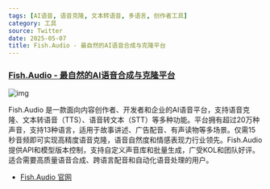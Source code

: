 ```yaml
---
tags: [AI语音, 语音克隆, 文本转语音, 多语言, 创作者工具]
category: 工具
source: Twitter
date: 2025-05-07
title: Fish.Audio - 最自然的AI语音合成与克隆平台
---
```


### [Fish.Audio - 最自然的AI语音合成与克隆平台](https://fish.audio/zh-CN/)

![img](https://img.mengpeng.tech/i/2025/05/11/68204b38934fc.webp)

Fish.Audio 是一款面向内容创作者、开发者和企业的AI语音平台，支持语音克隆、文本转语音（TTS）、语音转文本（STT）等多种功能。平台拥有超过20万种声音，支持13种语言，适用于故事讲述、广告配音、有声读物等多场景。仅需15秒音频即可实现高精度语音克隆，语音自然度和情感表现力行业领先。Fish.Audio 提供API和模型版本控制，支持自定义声音库和批量生成，广受KOL和团队好评。适合需要高质量语音合成、跨语言配音和自动化语音处理的用户。

- [Fish.Audio 官网](https://fish.audio/zh-CN/)